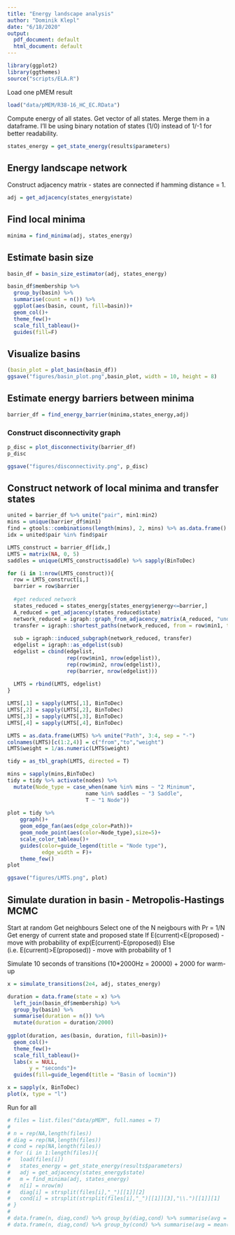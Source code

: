 ```yaml
---
title: "Energy landscape analysis"
author: "Dominik Klepl"
date: "6/18/2020"
output:
  pdf_document: default
  html_document: default
---
```


```r
library(ggplot2)
library(ggthemes)
source("scripts/ELA.R")
```


Load one pMEM result
```r
load("data/pMEM/R38-16_HC_EC.RData")
```

Compute energy of all states. Get vector of all states. Merge them in a dataframe. I'll be using binary notation of states (1/0) instead of 1/-1 for better readability.
```r
states_energy = get_state_energy(results$parameters)
```

## Energy landscape network

Construct adjacency matrix - states are connected if hamming distance = 1.
```r
adj = get_adjacency(states_energy$state)
```


## Find local minima
```r
minima = find_minima(adj, states_energy)
```

## Estimate basin size
```r
basin_df = basin_size_estimator(adj, states_energy)

basin_df$membership %>% 
  group_by(basin) %>%
  summarise(count = n()) %>%
  ggplot(aes(basin, count, fill=basin))+
  geom_col()+
  theme_few()+
  scale_fill_tableau()+
  guides(fill=F)
```

## Visualize basins
```r
(basin_plot = plot_basin(basin_df))
ggsave("figures/basin_plot.png",basin_plot, width = 10, height = 8)
```


## Estimate energy barriers between minima
```r
barrier_df = find_energy_barrier(minima,states_energy,adj)
```

### Construct disconnectivity graph
```r
p_disc = plot_disconnectivity(barrier_df)
p_disc

ggsave("figures/disconnectivity.png", p_disc)
```

## Construct network of local minima and transfer states
```r
united = barrier_df %>% unite("pair", min1:min2)
mins = unique(barrier_df$min1)
find = gtools::combinations(length(mins), 2, mins) %>% as.data.frame() %>% unite("pair", 1:2)
idx = united$pair %in% find$pair

LMTS_construct = barrier_df[idx,]
LMTS = matrix(NA, 0, 5)
saddles = unique(LMTS_construct$saddle) %>% sapply(BinToDec)

for (i in 1:nrow(LMTS_construct)){
  row = LMTS_construct[i,]
  barrier = row$barrier
  
  #get reduced network
  states_reduced = states_energy[states_energy$energy<=barrier,]
  A_reduced = get_adjacency(states_reduced$state)
  network_reduced = igraph::graph_from_adjacency_matrix(A_reduced, "undirected")
  transfer = igraph::shortest_paths(network_reduced, from = row$min1, to = row$min2) $vpath[[1]]$name
  
  sub = igraph::induced_subgraph(network_reduced, transfer)
  edgelist = igraph::as_edgelist(sub)
  edgelist = cbind(edgelist,
                   rep(row$min1, nrow(edgelist)), 
                   rep(row$min2, nrow(edgelist)),
                   rep(barrier, nrow(edgelist)))
  
  LMTS = rbind(LMTS, edgelist)
}

LMTS[,1] = sapply(LMTS[,1], BinToDec)
LMTS[,2] = sapply(LMTS[,2], BinToDec)
LMTS[,3] = sapply(LMTS[,3], BinToDec)
LMTS[,4] = sapply(LMTS[,4], BinToDec)

LMTS = as.data.frame(LMTS) %>% unite("Path", 3:4, sep = "-")
colnames(LMTS)[c(1:2,4)] = c("from","to","weight")
LMTS$weight = 1/as.numeric(LMTS$weight)

tidy = as_tbl_graph(LMTS, directed = T) 

mins = sapply(mins,BinToDec)
tidy = tidy %>% activate(nodes) %>%
  mutate(Node_type = case_when(name %in% mins ~ "2 Minimum",
                         name %in% saddles ~ "3 Saddle",
                         T ~ "1 Node"))
  
plot = tidy %>%
    ggraph()+
    geom_edge_fan(aes(edge_color=Path))+
    geom_node_point(aes(color=Node_type),size=5)+
    scale_color_tableau()+
    guides(color=guide_legend(title = "Node type"),
           edge_width = F)+
    theme_few()
plot

ggsave("figures/LMTS.png", plot)
```


## Simulate duration in basin - Metropolis-Hastings MCMC

Start at random
Get neighbours
Select one of the N neigbours with Pr = 1/N
Get energy of current state and proposed state
If E(current)<E(proposed) - move with probability of exp(E(current)-E(proposed))
Else (i.e. E(current)>E(proposed)) - move with probability of 1

Simulate 10 seconds of transitions (10*2000Hz = 20000) + 2000 for warm-up
```r
x = simulate_transitions(2e4, adj, states_energy)

duration = data.frame(state = x) %>%
  left_join(basin_df$membership) %>%
  group_by(basin) %>%
  summarise(duration = n()) %>%
  mutate(duration = duration/2000)
  
ggplot(duration, aes(basin, duration, fill=basin))+
  geom_col()+
  theme_few()+
  scale_fill_tableau()+
  labs(x = NULL,
       y = "seconds")+
  guides(fill=guide_legend(title = "Basin of locmin"))

x = sapply(x, BinToDec)
plot(x, type = "l")
```









Run for all
```r
# files = list.files("data/pMEM", full.names = T)
# 
# n = rep(NA,length(files))
# diag = rep(NA,length(files))
# cond = rep(NA,length(files))
# for (i in 1:length(files)){
#   load(files[i])
#   states_energy = get_state_energy(results$parameters)
#   adj = get_adjacency(states_energy$state)
#   m = find_minima(adj, states_energy)
#   n[i] = nrow(m)
#   diag[i] = strsplit(files[i],"_")[[1]][2]
#   cond[i] = strsplit(strsplit(files[i],"_")[[1]][3],"\\.")[[1]][1]
# }
# 
# data.frame(n, diag,cond) %>% group_by(diag,cond) %>% summarise(avg = mean(n))
# data.frame(n, diag,cond) %>% group_by(cond) %>% summarise(avg = mean(n))
```

